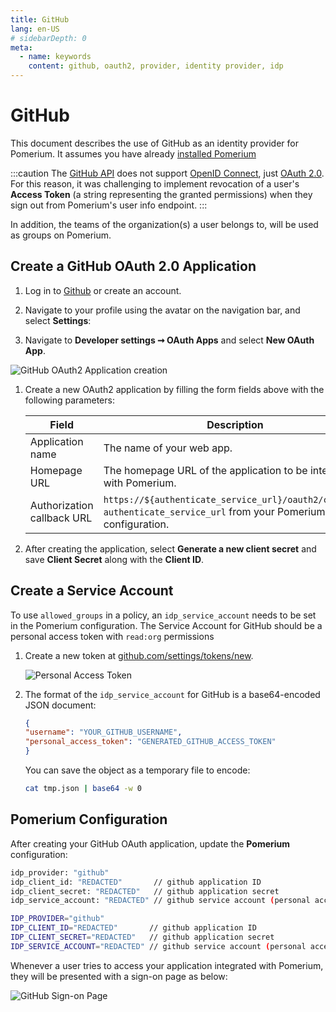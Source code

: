 ```yaml
---
title: GitHub
lang: en-US
# sidebarDepth: 0
meta:
  - name: keywords
    content: github, oauth2, provider, identity provider, idp
---
```



# GitHub

This document describes the use of GitHub as an identity provider for Pomerium. It assumes you have already [installed Pomerium](/docs/install/)

:::caution
The [GitHub API] does not support [OpenID Connect], just [OAuth 2.0].
For this reason, it was challenging to implement revocation of a user's **Access Token** (a string representing the granted permissions) when they sign out from Pomerium's user info endpoint.
:::

In addition, the teams of the organization(s) a user belongs to, will be used as groups on Pomerium.

## Create a GitHub OAuth 2.0 Application

1. Log in to [Github](https://github.com/login) or create an account.

1. Navigate to your profile using the avatar on the navigation bar, and select **Settings**:

1. Navigate to **Developer settings ➞ OAuth Apps** and select **New OAuth App**.

  ![GitHub OAuth2 Application creation](./img/github/github-oauth-creation.png)

1. Create a new OAuth2 application by filling the form fields above with the following parameters:

   | Field                       | Description                                                         |
   | --------------------------- | ------------------------------------------------------------------- |
   | Application name            | The name of your web app.                                           |
   | Homepage URL                | The homepage URL of the application to be integrated with Pomerium. |
   | Authorization callback URL  | `https://${authenticate_service_url}/oauth2/callback`, `authenticate_service_url` from your Pomerium configuration. |


1. After creating the application, select **Generate a new client secret** and save **Client Secret** along with the **Client ID**.

## Create a Service Account

To use `allowed_groups` in a policy, an `idp_service_account` needs to be set in the Pomerium configuration. The Service Account for GitHub should be a personal access token with `read:org` permissions

1. Create a new token at [github.com/settings/tokens/new](https://github.com/settings/tokens/new).

   ![Personal Access Token](./img/github/github-personal-access-token.png)

1. The format of the `idp_service_account` for GitHub is a base64-encoded JSON document:

   ```json
   {
   "username": "YOUR_GITHUB_USERNAME",
   "personal_access_token": "GENERATED_GITHUB_ACCESS_TOKEN"
   }
   ```

   You can save the object as a temporary file to encode:

   ```bash
   cat tmp.json | base64 -w 0
   ```

## Pomerium Configuration

After creating your GitHub OAuth application, update the **Pomerium** configuration:

<Tabs>
<TabItem value="config.yaml" label="config.yaml">

```bash
idp_provider: "github"
idp_client_id: "REDACTED"       // github application ID
idp_client_secret: "REDACTED"   // github application secret
idp_service_account: "REDACTED" // github service account (personal access token)
```

</TabItem>
<TabItem value="Environment Variables" label="Environment Variables">

```bash
IDP_PROVIDER="github"
IDP_CLIENT_ID="REDACTED"       // github application ID
IDP_CLIENT_SECRET="REDACTED"   // github application secret
IDP_SERVICE_ACCOUNT="REDACTED" // github service account (personal access token)
```

</TabItem>
</Tabs>

Whenever a user tries to access your application integrated with Pomerium, they will be presented with a sign-on page as below:

![GitHub Sign-on Page](./img/github/github-signon-page.png)

[Github API]: https://developer.github.com/v3/#oauth2-token-sent-in-a-header
[openid connect]: https://en.wikipedia.org/wiki/OpenID_Connect
[OAuth 2.0]: https://auth0.com/docs/protocols/oauth2
